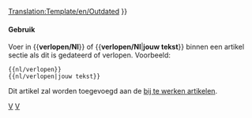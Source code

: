 <noinclude>[[Translation:Template/en/Outdated]]</noinclude><noinclude></noinclude>{{en/ambox| type  = content
| image = Outdated_content.png | alt = Inhoud gedateerd
| text  = <strong>Verlopen</strong><br />
Dit artikel of sectie is verlopen. Delen van de inhoud zijn niet langer accuraat door veranderingen in de laatste release. A.u.b de inhoud bijwerken. {{#IF: {{{1|}}} |<br>{{{1}}}|}}
}}<includeonly>{{{2|[[Category:nl/Bij te werken artikelen]]}}}</includeonly><noinclude>

====Gebruik====
Voer in <nowiki>{{</nowiki>'''verlopen/Nl'''<nowiki>}}</nowiki> of <nowiki>{{</nowiki>'''verlopen/Nl'''|'''jouw tekst'''<nowiki>}}</nowiki> binnen een artikel sectie als dit is gedateerd of verlopen. Voorbeeld:
<pre>
{{nl/verlopen}} 
{{nl/verlopen|jouw tekst}}
</pre>
Dit artikel zal worden toegevoegd aan de [[:Category:nl/Bij te werken artikelen|bij te werken artikelen]].

[[Category:nl/Sjablonen|V]][[Category:nl/Berichtenbox|V]]
</noinclude>